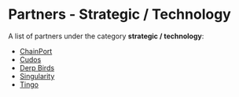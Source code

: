 # Partners - Strategic / Technology  

A list of partners under the category **strategic / technology**:  

- [ChainPort](/company/partners/strategic-technology/chainport)  
- [Cudos](/company/partners/strategic-technology/cudos)  
- [Derp Birds](/company/partners/strategic-technology/derp-birds)  
- [Singularity](/company/partners/strategic-technology/singularity)  
- [Tingo](/company/partners/strategic-technology/tingo)  
